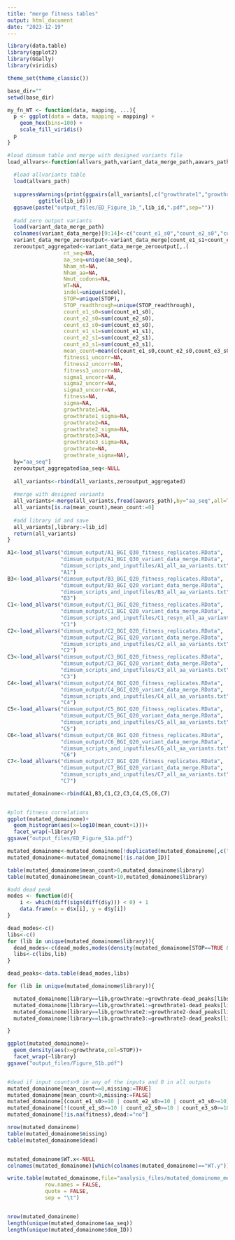 ```yaml
---
title: "merge fitness tables"
output: html_document
date: "2023-12-19"
---
```


```r

library(data.table)
library(ggplot2)
library(GGally)
library(viridis)

theme_set(theme_classic())

base_dir=""
setwd(base_dir)

my_fn_WT <- function(data, mapping, ...){
  p <- ggplot(data = data, mapping = mapping) +
    geom_hex(bins=100) +
    scale_fill_viridis()
  p
}

#load dimsum table and merge with designed variants file
load_allvars<-function(allvars_path,variant_data_merge_path,aavars_path,lib_id){
  
  #load allvariants table
  load(allvars_path)
  
  suppressWarnings(print(ggpairs(all_variants[,c("growthrate1","growthrate2","growthrate3")], lower=list(continuous=my_fn_WT))+
          ggtitle(lib_id)))
  ggsave(paste("output_files/ED_Figure_1b_",lib_id,".pdf",sep=""))
  
  #add zero output variants
  load(variant_data_merge_path)
  colnames(variant_data_merge)[9:14]<-c("count_e1_s0","count_e2_s0","count_e3_s0","count_e1_s1","count_e2_s1","count_e3_s1")
  variant_data_merge_zerooutput<-variant_data_merge[count_e1_s1+count_e2_s1+count_e3_s1==0,]
  zerooutput_aggregated<-variant_data_merge_zerooutput[,.(
                  nt_seq=NA,
                  aa_seq=unique(aa_seq),
                  Nham_nt=NA,
                  Nham_aa=NA,
                  Nmut_codons=NA,
                  WT=NA,
                  indel=unique(indel),
                  STOP=unique(STOP),
                  STOP_readthrough=unique(STOP_readthrough),
                  count_e1_s0=sum(count_e1_s0),
                  count_e2_s0=sum(count_e2_s0),
                  count_e3_s0=sum(count_e3_s0),
                  count_e1_s1=sum(count_e1_s1),
                  count_e2_s1=sum(count_e2_s1),
                  count_e3_s1=sum(count_e3_s1),
                  mean_count=mean(c(count_e1_s0,count_e2_s0,count_e3_s0)),
                  fitness1_uncorr=NA,
                  fitness2_uncorr=NA,
                  fitness3_uncorr=NA,
                  sigma1_uncorr=NA,
                  sigma2_uncorr=NA,
                  sigma3_uncorr=NA,
                  fitness=NA,
                  sigma=NA,
                  growthrate1=NA,
                  growthrate1_sigma=NA,
                  growthrate2=NA,
                  growthrate2_sigma=NA,
                  growthrate3=NA,
                  growthrate3_sigma=NA,
                  growthrate=NA,
                  growthrate_sigma=NA),
  by="aa_seq"]
  zerooutput_aggregated$aa_seq<-NULL
  
  all_variants<-rbind(all_variants,zerooutput_aggregated)
  
  #merge with designed variants
  all_variants<-merge(all_variants,fread(aavars_path),by="aa_seq",all=TRUE)
  all_variants[is.na(mean_count),mean_count:=0]
  
  #add library id and save
  all_variants[,library:=lib_id]
  return(all_variants)
}

A1<-load_allvars("dimsum_output/A1_BGI_Q30_fitness_replicates.RData",
                 "dimsum_output/A1_BGI_Q30_variant_data_merge.RData",
                 "dimsum_scripts_and_inputfiles/A1_all_aa_variants.txt",
                 "A1")
B3<-load_allvars("dimsum_output/B3_BGI_Q20_fitness_replicates.RData",
                 "dimsum_output/B3_BGI_Q20_variant_data_merge.RData",
                 "dimsum_scripts_and_inputfiles/B3_all_aa_variants.txt",
                 "B3")
C1<-load_allvars("dimsum_output/C1_BGI_Q20_fitness_replicates.RData",
                 "dimsum_output/C1_BGI_Q20_variant_data_merge.RData",
                 "dimsum_scripts_and_inputfiles/C1_resyn_all_aa_variants.txt",
                 "C1")
C2<-load_allvars("dimsum_output/C2_BGI_Q20_fitness_replicates.RData",
                 "dimsum_output/C2_BGI_Q20_variant_data_merge.RData",
                 "dimsum_scripts_and_inputfiles/C2_all_aa_variants.txt",
                 "C2")
C3<-load_allvars("dimsum_output/C3_BGI_Q20_fitness_replicates.RData",
                 "dimsum_output/C3_BGI_Q20_variant_data_merge.RData",
                 "dimsum_scripts_and_inputfiles/C3_all_aa_variants.txt",
                 "C3")
C4<-load_allvars("dimsum_output/C4_BGI_Q20_fitness_replicates.RData",
                 "dimsum_output/C4_BGI_Q20_variant_data_merge.RData",
                 "dimsum_scripts_and_inputfiles/C4_all_aa_variants.txt",
                 "C4")
C5<-load_allvars("dimsum_output/C5_BGI_Q20_fitness_replicates.RData",
                 "dimsum_output/C5_BGI_Q20_variant_data_merge.RData",
                 "dimsum_scripts_and_inputfiles/C5_all_aa_variants.txt",
                 "C5")
C6<-load_allvars("dimsum_output/C6_BGI_Q20_fitness_replicates.RData",
                 "dimsum_output/C6_BGI_Q20_variant_data_merge.RData",
                 "dimsum_scripts_and_inputfiles/C6_all_aa_variants.txt",
                 "C6")
C7<-load_allvars("dimsum_output/C7_BGI_Q20_fitness_replicates.RData",
                 "dimsum_output/C7_BGI_Q20_variant_data_merge.RData",
                 "dimsum_scripts_and_inputfiles/C7_all_aa_variants.txt",
                 "C7")

mutated_domainome<-rbind(A1,B3,C1,C2,C3,C4,C5,C6,C7)


#plot fitness correlations
ggplot(mutated_domainome)+
  geom_histogram(aes(x=log10(mean_count+1)))+
  facet_wrap(~library)
ggsave("output_files/ED_Figure_S1a.pdf")

mutated_domainome<-mutated_domainome[!duplicated(mutated_domainome[,c("aa_seq","variant_ID","library")]),]
mutated_domainome<-mutated_domainome[!is.na(dom_ID)]

table(mutated_domainome$mean_count>0,mutated_domainome$library)
table(mutated_domainome$mean_count>10,mutated_domainome$library)

#add dead peak
modes <- function(d){
    i <- which(diff(sign(diff(d$y))) < 0) + 1
    data.frame(x = d$x[i], y = d$y[i])
}

dead_modes<-c()
libs<-c()
for (lib in unique(mutated_domainome$library)){
  dead_modes<-c(dead_modes,modes(density(mutated_domainome[STOP==TRUE & library==lib,]$growthrate,na.rm=TRUE))$x[which.max(modes(density(mutated_domainome[STOP==TRUE & library==lib,]$growthrate,na.rm=TRUE))$y)])
  libs<-c(libs,lib)
}

dead_peaks<-data.table(dead_modes,libs)

for (lib in unique(mutated_domainome$library)){

  mutated_domainome[library==lib,growthrate:=growthrate-dead_peaks[libs==lib,]$dead_modes]
  mutated_domainome[library==lib,growthrate1:=growthrate1-dead_peaks[libs==lib,]$dead_modes]
  mutated_domainome[library==lib,growthrate2:=growthrate2-dead_peaks[libs==lib,]$dead_modes]
  mutated_domainome[library==lib,growthrate3:=growthrate3-dead_peaks[libs==lib,]$dead_modes]

}

ggplot(mutated_domainome)+
  geom_density(aes(x=growthrate,col=STOP))+
  facet_wrap(~library)
ggsave("output_files/Figure_S1b.pdf")


#dead if input counts>9 in any of the inputs and 0 in all outputs
mutated_domainome[mean_count==0,missing:=TRUE]
mutated_domainome[mean_count>0,missing:=FALSE]
mutated_domainome[(count_e1_s0>=10 | count_e2_s0>=10 | count_e3_s0>=10) & is.na(fitness),dead:="yes"]
mutated_domainome[!(count_e1_s0>=10 | count_e2_s0>=10 | count_e3_s0>=10) & is.na(fitness),dead:="undetermined"]
mutated_domainome[!is.na(fitness),dead:="no"]

nrow(mutated_domainome)
table(mutated_domainome$missing)
table(mutated_domainome$dead)


mutated_domainome$WT.x<-NULL
colnames(mutated_domainome)[which(colnames(mutated_domainome)=="WT.y")]<-"WT"

write.table(mutated_domainome,file="analysis_files/mutated_domainome_merged.txt",
            row.names = FALSE,
            quote = FALSE,
            sep = "\t")


nrow(mutated_domainome)
length(unique(mutated_domainome$aa_seq))
length(unique(mutated_domainome$dom_ID))


```



